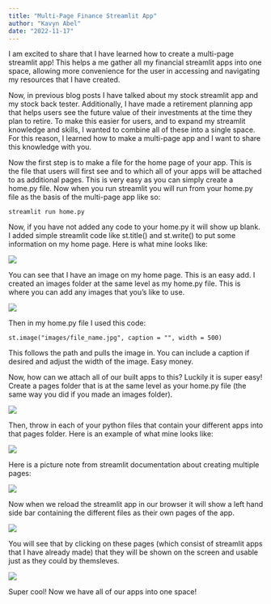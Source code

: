 ```yaml
---
title: "Multi-Page Finance Streamlit App"
author: "Kavyn Abel"
date: "2022-11-17"
---
```


I am excited to share that I have learned how to create a multi-page streamlit app! This helps a me gather all my financial streamlit apps into one space, allowing more convenience for the user in accessing and navigating my resources that I have created.

Now, in previous blog posts I have talked about my stock streamlit app and my stock back tester. Additionally, I have made a retirement planning app that helps users see the future value of their investments at the time they plan to retire. To make this easier for users, and to expand my streamlit knowledge and skills, I wanted to combine all of these into a single space. For this reason, I learned how to make a multi-page app and I want to share this knowledge with you.

Now the first step is to make a file for the home page of your app. This is the file that users will first see and to which all of your apps will be attached to as additional pages. This is very easy as you can simply create a home.py file. Now when you run streamlit you will run from your home.py file as the basis of the multi-page app like so:

```
streamlit run home.py
```

Now, if you have not added any code to your home.py it will show up blank. I added simple streamlit code like st.title() and st.write() to put some information on my home page. Here is what mine looks like:

![](my_home_page.jpg)

You can see that I have an image on my home page. This is an easy add. I created an images folder at the same level as my home.py file. This is where you can add any images that you's like to use. 

![](images_folder.jpg)

Then in my home.py file I used this code:

```
st.image("images/file_name.jpg", caption = "", width = 500)
```

This follows the path and pulls the image in. You can include a caption if desired and adjust the width of the image. Easy money.


Now, how can we attach all of our built apps to this? Luckily it is super easy! Create a pages folder that is at the same level as your home.py file (the same way you did if you made an images folder). 

![](pages_folder.jpg)

Then, throw in each of your python files that contain your different apps into that pages folder. Here is an example of what mine looks like:

![](pages_in.jpg)

Here is a picture note from streamlit documentation about creating multiple pages:

![](multiple_page_notes.jpg)

Now when we reload the streamlit app in our browser it will show a left hand side bar containing the different files as their own pages of the app. 

![](home_w_sidebar.jpg)

You will see that by clicking on these pages (which consist of streamlit apps that I have already made) that they will be shown on the screen and usable just as they could by themsleves. 

![](page_change.jpg)

Super cool! Now we have all of our apps into one space!
